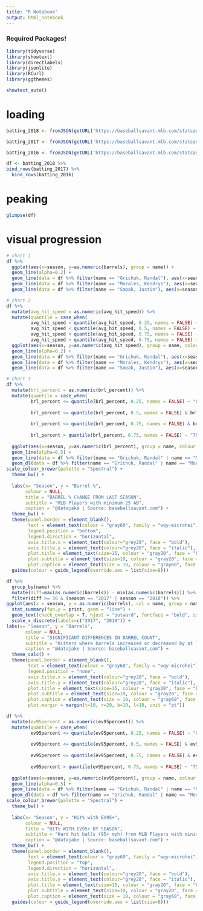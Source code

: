 ```yaml
---
title: "R Notebook"
output: html_notebook
---
```


### Required Packages!
```r
library(tidyverse)
library(showtext)
library(directlabels)
library(jsonlite)
library(RCurl)
library(ggthemes)

showtext_auto() 
```

# loading
```r
batting_2018 <- fromJSON(getURL('https://baseballsavant.mlb.com/statcast_leaderboard?type=details&year=2018&min_ab=25.json'))

batting_2017 <- fromJSON(getURL('https://baseballsavant.mlb.com/statcast_leaderboard?type=details&year=2017&min_ab=25.json'))

batting_2016 <- fromJSON(getURL('https://baseballsavant.mlb.com/statcast_leaderboard?type=details&year=2016&min_ab=25.json'))

df <- batting_2018 %>%
bind_rows(batting_2017) %>%
  bind_rows(batting_2016)
```
# peaking
```r
glimpse(df)
```

# visual progression
```r
# chart 1
df %>%
  ggplot(aes(x=season, y=as.numeric(barrels), group = name)) +
  geom_line(alpha=0.2) +
  geom_line(data = df %>% filter(name == "Grichuk, Randal"), aes(x=season, y=as.numeric(barrels), group = name), alpha = 1, colour = "blue") +
  geom_line(data = df %>% filter(name == "Morales, Kendrys"), aes(x=season, y=as.numeric(barrels), group = name), alpha = 1, colour = "blue") +
  geom_line(data = df %>% filter(name == "Smoak, Justin"), aes(x=season, y=as.numeric(barrels), group = name), alpha = 1, colour = "blue") 

# chart 2
df %>%
  mutate(avg_hit_speed = as.numeric(avg_hit_speed)) %>%
  mutate(quantile = case_when(
         avg_hit_speed < quantile(avg_hit_speed, 0.25, names = FALSE) ~ "0-25%",
         avg_hit_speed < quantile(avg_hit_speed, 0.5, names = FALSE) ~ "25-50%",
         avg_hit_speed < quantile(avg_hit_speed, 0.75, names = FALSE) ~ "50-75%",
         avg_hit_speed > quantile(avg_hit_speed, 0.75, names = FALSE) ~ "75-100%")) %>%
  ggplot(aes(x=season, y=as.numeric(avg_hit_speed), group = name, colour = quantile)) +
  geom_line(alpha=0.2) +
  geom_line(data = df %>% filter(name == "Grichuk, Randal"), aes(x=season, y=as.numeric(avg_hit_speed), group = name), alpha = 1, colour = "blue") +
  geom_line(data = df %>% filter(name == "Morales, Kendrys"), aes(x=season, y=as.numeric(avg_hit_speed), group = name), alpha = 1, colour = "blue") +
  geom_line(data = df %>% filter(name == "Smoak, Justin"), aes(x=season, y=as.numeric(avg_hit_speed), group = name), alpha = 1, colour = "blue") 

# chart 3
df %>%
  mutate(brl_percent = as.numeric(brl_percent)) %>%
  mutate(quantile = case_when(
         brl_percent <= quantile(brl_percent, 0.25, names = FALSE) ~ "0-25%",
         
         brl_percent <= quantile(brl_percent, 0.5, names = FALSE) & brl_percent > quantile(brl_percent, 0.25, names = FALSE) ~ "25-50%",
         
         brl_percent <= quantile(brl_percent, 0.75, names = FALSE) & brl_percent > quantile(brl_percent, 0.5, names = FALSE) ~ "50-75%",
         
         brl_percent > quantile(brl_percent, 0.75, names = FALSE) ~ "75-100%")) %>%
  
  ggplot(aes(x=season, y=as.numeric(brl_percent), group = name, colour = quantile)) +
  geom_line(alpha=0.5) +
  geom_line(data = df %>% filter(name == "Grichuk, Randal" | name == "Morales, Kendrys" | name == "Smoak, Justin"), aes(x=season, y=as.numeric(brl_percent), group = name), alpha = 1, colour = "black") +
  geom_dl(data = df %>% filter(name == "Grichuk, Randal" | name == "Morales, Kendrys" | name == "Smoak, Justin"), aes(label = name, colour = "Jays"),  method = list(dl.combine("first.points", "last.points"), cex = 0.8)) +
scale_colour_brewer(palette = "Spectral") +
  theme_bw() +
  
  labs(x= "Season", y = "Barrel %",
       colour = NULL,
       title = "BARREL % CHANGE FROM LAST SEASON",
       subtitle = "MLB Players with minimum 25 AB",
       caption = "@datajake | Source: baseballsavant.com") +
  theme_bw() +
  theme(panel.border = element_blank(),
        text = element_text(colour = "gray60", family = "wqy-microhei"),
        legend.position = "bottom",
        legend.direction = "horizontal",
        axis.title.x = element_text(colour="grey20", face = "bold"),
        axis.title.y = element_text(colour="grey20", face = "italic"),
        plot.title = element_text(size=15, colour = "gray20", face = "bold", hjust = 0.5),
        plot.subtitle = element_text(size=10, colour = "gray20", face = "italic", hjust = 0.5),
        plot.caption = element_text(size = 10, colour = "gray60", face = "italic")) +
  guides(colour = guide_legend(override.aes = list(size=8)))
```

```r
df %>% 
  group_by(name) %>%
  mutate(diff=max(as.numeric(barrels)) - min(as.numeric(barrels))) %>%
  filter(diff >= 30 & (season == "2017" | season == "2018")) %>%
ggplot(aes(x = season, y = as.numeric(barrels), col = name, group = name, fill = name, label = name)) +
  stat_summary(fun.y = print, geom = "line") +
  geom_text(check_overlap = T, hjust = "outward", fontface = "bold", size = 3) +
  scale_x_discrete(labels=c("2017", "2018")) +
labs(x= "Season", y = "Barrels",
       colour = NULL,
       title = "SIGNIFICANT DIFFERENCES IN BARREL COUNT",
       subtitle = "Hitters where barrels increased or decreased by at least 30 are shown",
       caption = "@datajake | Source: baseballsavant.com") +
  theme_calc() +
  theme(panel.border = element_blank(),
        text = element_text(colour = "gray60", family = "wqy-microhei"),
        legend.position = "none",
        axis.title.x = element_text(colour="grey20", face = "bold"),
        axis.title.y = element_text(colour="grey20", face = "italic"),
        plot.title = element_text(size=15, colour = "gray20", face = "bold", hjust = 0.5),
        plot.subtitle = element_text(size=10, colour = "gray20", face = "italic", hjust = 0.5),
        plot.caption = element_text(size = 10, colour = "gray60", face = "italic"),
        plot.margin = margin(t=10, r=20, b=10, l=10, unit = "pt")) 
```

```r
df %>%
  mutate(ev95percent = as.numeric(ev95percent)) %>%
  mutate(quantile = case_when(
         ev95percent <= quantile(ev95percent, 0.25, names = FALSE) ~ "0-25%",
         
         ev95percent <= quantile(ev95percent, 0.5, names = FALSE) & ev95percent > quantile(ev95percent, 0.25, names = FALSE) ~ "25-50%",
         
         ev95percent <= quantile(ev95percent, 0.75, names = FALSE) & ev95percent > quantile(ev95percent, 0.5, names = FALSE) ~ "50-75%",
         
         ev95percent > quantile(ev95percent, 0.75, names = FALSE) ~ "75-100%")) %>%
  
  ggplot(aes(x=season, y=as.numeric(ev95percent), group = name, colour = quantile)) +
  geom_line(alpha=0.5) +
  geom_line(data = df %>% filter(name == "Grichuk, Randal" | name == "Morales, Kendrys" | name == "Smoak, Justin"), aes(x=season, y=as.numeric(ev95percent), group = name), alpha = 1, size = 0.7, colour = "black", linetype = 2) +
  geom_dl(data = df %>% filter(name == "Grichuk, Randal" | name == "Morales, Kendrys" | name == "Smoak, Justin"), aes(label = name, colour = "Blue Jays"),  method = list(dl.combine("first.points", "last.points"), cex = 0.8)) +
scale_colour_brewer(palette = "Spectral") +
  theme_bw() +
  
  labs(x= "Season", y = "Hit% with EV95+",
       colour = NULL,
       title = "HIT% WITH EV95+ BY SEASON",
       subtitle = "Hard hit balls (95+ mph) from MLB Players with minimum 25 AB",
       caption = "@datajake | Source: baseballsavant.com") +
  theme_bw() +
  theme(panel.border = element_blank(),
        text = element_text(colour = "gray60", family = "wqy-microhei"),
        legend.position = "top",
        legend.direction = "horizontal",
        axis.title.x = element_text(colour="grey20", face = "bold"),
        axis.title.y = element_text(colour="grey20", face = "italic"),
        plot.title = element_text(size=15, colour = "gray20", face = "bold", hjust = 0.5),
        plot.subtitle = element_text(size=10, colour = "gray20", face = "italic", hjust = 0.5),
        plot.caption = element_text(size = 10, colour = "gray60", face = "italic")) +
  guides(colour = guide_legend(override.aes = list(size=8)))
```

```r

```

